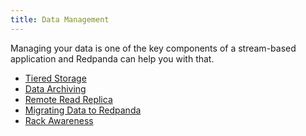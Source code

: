 ```yaml
---
title: Data Management
---
```


<head>
    <meta name="title" content="Data Management | Redpanda Docs"/>
    <meta name="description" content="Data management index page."/>
    <link rel="canonical" href="https://docs.redpanda.com/docs/manage/" />
</head>

Managing your data is one of the key components of a stream-based application and Redpanda can help you with that. 

- [Tiered Storage](./tiered-storage)
- [Data Archiving](./data-archiving)
- [Remote Read Replica](./remote-read-replicas)
- [Migrating Data to Redpanda](./data-migration)
- [Rack Awareness](./data-archiving)